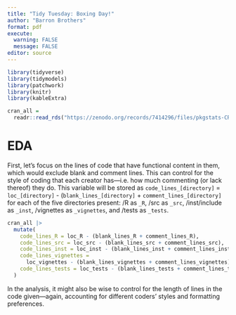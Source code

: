 ```yaml
---
title: "Tidy Tuesday: Boxing Day!"
author: "Barron Brothers"
format: pdf
execute: 
  warning: FALSE
  message: FALSE
editor: source
---
```


```r
library(tidyverse)
library(tidymodels)
library(patchwork)
library(knitr)
library(kableExtra)
```


```r
cran_all = 
  readr::read_rds("https://zenodo.org/records/7414296/files/pkgstats-CRAN-all.Rds?download=1")
```

# EDA

First, let's focus on the lines of code that have functional content in them, which would exclude blank and comment lines. This can control for the style of coding that each creator has---i.e. how much commenting (or lack thereof) they do. This variable will be stored as `code_lines_[directory]` = `loc_[directory]` - (`blank_lines_[directory]` + `comment_lines_[directory]` for each of the five directories present: /R as `_R`, /src as `_src`, /inst/include as `_inst`, /vignettes as `_vignettes`, and /tests as `_tests`.

```r
cran_all |>
  mutate(
    code_lines_R = loc_R - (blank_lines_R + comment_lines_R),
    code_lines_src = loc_src - (blank_lines_src + comment_lines_src),
    code_lines_inst = loc_inst - (blank_lines_inst + comment_lines_inst),
    code_lines_vignettes = 
      loc_vignettes - (blank_lines_vignettes + comment_lines_vignettes),
    code_lines_tests = loc_tests - (blank_lines_tests + comment_lines_tests)
  )
```

In the analysis, it might also be wise to control for the length of lines in the code given---again, accounting for different coders' styles and formatting preferences. 